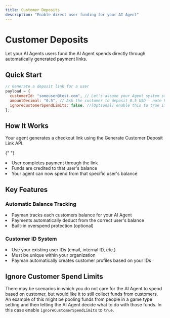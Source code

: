 ```yaml
---
title: Customer Deposits
description: "Enable direct user funding for your AI Agent"
---
```


# Customer Deposits

Let your AI Agents users fund the AI Agent spends directly through automatically generated payment links.

## Quick Start

```javascript
// Generate a deposit link for a user
payload = {
  customerId: "someuser@test.com", // Let's assume your Agent system stores users unique by email address
  amountDecimal: "0.5", // Ask the customer to deposit 0.5 USD - note Payman fees will be deducted from this so actual amount received will be slightly less
  ignoreCustomerSpendLimits: false, //[Optional] enable this to true if you do not care about specific funding by customer
};
```

## How It Works

Your agent generates a checkout link using the Generate Customer Deposit Link API.

{" "}

<li>User completes payment through the link</li>
<li>Funds are credited to that user's balance</li>
<li>Your agent can now spend from that specific user's balance</li>

## Key Features

### Automatic Balance Tracking

<li>Payman tracks each customers balance for your AI Agent</li>
<li>Payments automatically deduct from the correct user's balance</li>
<li>Built-in overspend protection (optional)</li>

### Customer ID System

<li>Use your existing user IDs (email, internal ID, etc.)</li>
<li>Must be unique within your organization</li>
<li>Payman automatically creates customer profiles based on your IDs</li>

## Ignore Customer Spend Limits

There may be scenarios in which you do not care for the AI Agent to spend based on customer, but would like it to still collect funds from customers.
An example of this might be pooling funds from people in a game type setting and then letting the AI Agent decide what to do with those funds.
In this case enable `ignoreCustomerSpendLimits` to `true`.
